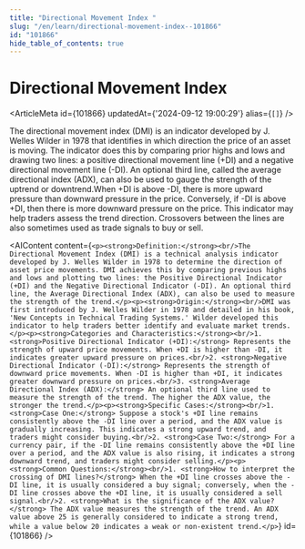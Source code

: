 ```yaml
---
title: "Directional Movement Index "
slug: "/en/learn/directional-movement-index--101866"
id: "101866"
hide_table_of_contents: true
---
```



# Directional Movement Index 

<ArticleMeta id={101866} updatedAt={'2024-09-12 19:00:29'} alias={`[]`} />
<div className='border-solid border-b border-t-0 my-4 border-[var(--ifm-color-gray-300)]' />

The directional movement index (DMI) is an indicator developed by J. Welles Wilder in 1978 that identifies in which direction the price of an asset is moving. The indicator does this by comparing prior highs and lows and drawing two lines: a positive directional movement line (+DI) and a negative directional movement line (-DI). An optional third line, called the average directional index (ADX), can also be used to gauge the strength of the uptrend or downtrend.When +DI is above -DI, there is more upward pressure than downward pressure in the price. Conversely, if -DI is above +DI, then there is more downward pressure on the price. This indicator may help traders assess the trend direction. Crossovers between the lines are also sometimes used as trade signals to buy or sell.

<AIContent content={`<p><strong>Definition:</strong><br/>The Directional Movement Index (DMI) is a technical analysis indicator developed by J. Welles Wilder in 1978 to determine the direction of asset price movements. DMI achieves this by comparing previous highs and lows and plotting two lines: the Positive Directional Indicator (+DI) and the Negative Directional Indicator (-DI). An optional third line, the Average Directional Index (ADX), can also be used to measure the strength of the trend.</p><p><strong>Origin:</strong><br/>DMI was first introduced by J. Welles Wilder in 1978 and detailed in his book, 'New Concepts in Technical Trading Systems.' Wilder developed this indicator to help traders better identify and evaluate market trends.</p><p><strong>Categories and Characteristics:</strong><br/>1. <strong>Positive Directional Indicator (+DI):</strong> Represents the strength of upward price movements. When +DI is higher than -DI, it indicates greater upward pressure on prices.<br/>2. <strong>Negative Directional Indicator (-DI):</strong> Represents the strength of downward price movements. When -DI is higher than +DI, it indicates greater downward pressure on prices.<br/>3. <strong>Average Directional Index (ADX):</strong> An optional third line used to measure the strength of the trend. The higher the ADX value, the stronger the trend.</p><p><strong>Specific Cases:</strong><br/>1. <strong>Case One:</strong> Suppose a stock's +DI line remains consistently above the -DI line over a period, and the ADX value is gradually increasing. This indicates a strong upward trend, and traders might consider buying.<br/>2. <strong>Case Two:</strong> For a currency pair, if the -DI line remains consistently above the +DI line over a period, and the ADX value is also rising, it indicates a strong downward trend, and traders might consider selling.</p><p><strong>Common Questions:</strong><br/>1. <strong>How to interpret the crossing of DMI lines?</strong> When the +DI line crosses above the -DI line, it is usually considered a buy signal; conversely, when the -DI line crosses above the +DI line, it is usually considered a sell signal.<br/>2. <strong>What is the significance of the ADX value?</strong> The ADX value measures the strength of the trend. An ADX value above 25 is generally considered to indicate a strong trend, while a value below 20 indicates a weak or non-existent trend.</p>`} id={101866} />
